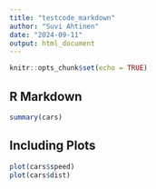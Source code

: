 ---
title: "testcode_markdown"
author: "Suvi Ahtinen"
date: "2024-09-11"
output: html_document
---

```{r setup, include=FALSE}
knitr::opts_chunk$set(echo = TRUE)
```

## R Markdown


```{r cars}
summary(cars)
```

## Including Plots


```{r pressure, echo=FALSE}
plot(cars$speed)
plot(cars$dist)
```


